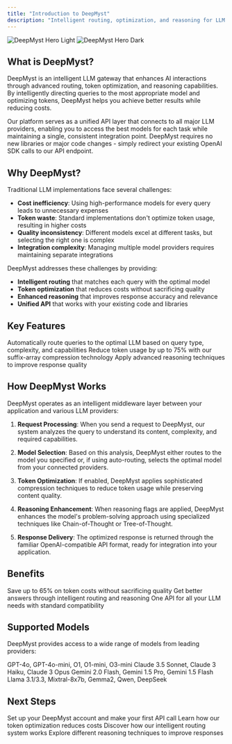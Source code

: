 ```yaml
---
title: "Introduction to DeepMyst"
description: "Intelligent routing, optimization, and reasoning for LLM workflows"
---
```


<img alt="DeepMyst Hero Light" className="block dark:hidden" src="/images/deepmyst-hero-light.png" />
<img alt="DeepMyst Hero Dark" className="hidden dark:block" src="/images/deepmyst-hero-dark.png" />

## What is DeepMyst?

DeepMyst is an intelligent LLM gateway that enhances AI interactions through advanced routing, token optimization, and reasoning capabilities. By intelligently directing queries to the most appropriate model and optimizing tokens, DeepMyst helps you achieve better results while reducing costs.

Our platform serves as a unified API layer that connects to all major LLM providers, enabling you to access the best models for each task while maintaining a single, consistent integration point. DeepMyst requires no new libraries or major code changes - simply redirect your existing OpenAI SDK calls to our API endpoint.

## Why DeepMyst?

Traditional LLM implementations face several challenges:

- **Cost inefficiency**: Using high-performance models for every query leads to unnecessary expenses
- **Token waste**: Standard implementations don't optimize token usage, resulting in higher costs
- **Quality inconsistency**: Different models excel at different tasks, but selecting the right one is complex
- **Integration complexity**: Managing multiple model providers requires maintaining separate integrations

DeepMyst addresses these challenges by providing:

- **Intelligent routing** that matches each query with the optimal model
- **Token optimization** that reduces costs without sacrificing quality
- **Enhanced reasoning** that improves response accuracy and relevance
- **Unified API** that works with your existing code and libraries

## Key Features

<CardGroup cols={3}>
  <Card title="Smart Routing" icon="route" href="/features/routing">
    Automatically route queries to the optimal LLM based on query type, complexity, and capabilities
  </Card>
  <Card title="Token Optimization" icon="compress" href="/features/optimization">
    Reduce token usage by up to 75% with our suffix-array compression technology
  </Card>
  <Card title="Enhanced Reasoning" icon="brain" href="/features/reasoning">
    Apply advanced reasoning techniques to improve response quality
  </Card>
</CardGroup>

## How DeepMyst Works

DeepMyst operates as an intelligent middleware layer between your application and various LLM providers:

1. **Request Processing**: When you send a request to DeepMyst, our system analyzes the query to understand its content, complexity, and required capabilities.

2. **Model Selection**: Based on this analysis, DeepMyst either routes to the model you specified or, if using auto-routing, selects the optimal model from your connected providers.

3. **Token Optimization**: If enabled, DeepMyst applies sophisticated compression techniques to reduce token usage while preserving content quality.

4. **Reasoning Enhancement**: When reasoning flags are applied, DeepMyst enhances the model's problem-solving approach using specialized techniques like Chain-of-Thought or Tree-of-Thought.

5. **Response Delivery**: The optimized response is returned through the familiar OpenAI-compatible API format, ready for integration into your application.

## Benefits

<CardGroup cols={3}>
  <Card title="Cost Reduction" icon="dollar-sign">
    Save up to 65% on token costs without sacrificing quality
  </Card>
  <Card title="Performance Boost" icon="gauge-high">
    Get better answers through intelligent routing and reasoning
  </Card>
  <Card title="Simplified Integration" icon="plug">
    One API for all your LLM needs with standard compatibility
  </Card>
</CardGroup>

## Supported Models

DeepMyst provides access to a wide range of models from leading providers:

<CardGroup cols={2}>
  <Card title="OpenAI" icon="openai">
    GPT-4o, GPT-4o-mini, O1, O1-mini, O3-mini
  </Card>
  <Card title="Anthropic" icon="a">
    Claude 3.5 Sonnet, Claude 3 Haiku, Claude 3 Opus
  </Card>
  <Card title="Google" icon="google">
    Gemini 2.0 Flash, Gemini 1.5 Pro, Gemini 1.5 Flash
  </Card>
  <Card title="Groq" icon="bolt">
    Llama 3.1/3.3, Mixtral-8x7b, Gemma2, Qwen, DeepSeek
  </Card>
</CardGroup>

## Next Steps

<CardGroup cols={2}>
  <Card title="Getting Started" icon="rocket" href="/getting-started">
    Set up your DeepMyst account and make your first API call
  </Card>
  <Card title="Token Optimization" icon="file-contract" href="/features/optimization">
    Learn how our token optimization reduces costs
  </Card>
  <Card title="Smart Routing" icon="sitemap" href="/features/routing">
    Discover how our intelligent routing system works
  </Card>
  <Card title="Enhanced Reasoning" icon="brain-circuit" href="/features/reasoning">
    Explore different reasoning techniques to improve responses
  </Card>
</CardGroup>
